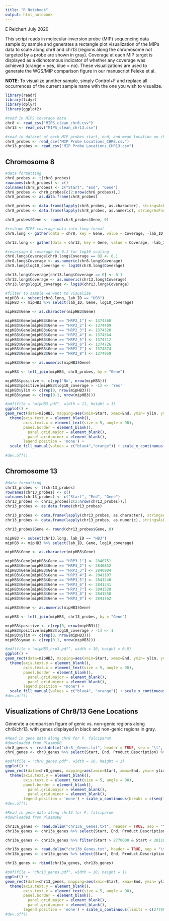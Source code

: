 ```yaml
---
title: "R Notebook"
output: html_notebook
---
```


E Reichert
July 2020

This script reads in molecular-inversion probe (MIP) sequencing data sample by sample and generates a rectangle plot visualization of the MIPs data to scale along chr8 and chr13 (regions along the chromosome not targeted by a probe are shown in gray). Coverage at each MIP target is displayed as a dichotomous indicator of whether any coverage was achieved (orange = yes, blue = no). These visualizations are used to generate the WGS/MIP comparison figure in our manuscript Feleke et al.

**NOTE**: To visualize another sample, simply Control+F and replace all occurrences of the current sample name with the one you wish to visualize.

```r
library(readr)
library(tidyr)
library(dplyr)
library(ggplot2)

#read in MIPS coverage data
chr8 <- read_csv("MIPS_clean_chr8.csv")
chr13 <- read_csv("MIPS_clean_chr13.csv")

#read in dataset of each MIP probes start, end, and mean location on chr8
chr8_probes <- read_csv("MIP Probe Locations_CHR8.csv")
chr13_probes <- read_csv("MIP Probe Locations_CHR13.csv")
```

## Chromosome 8 ##

```r
#data formatting
chr8_probes <- t(chr8_probes)
rownames(chr8_probes) <- c()
colnames(chr8_probes) <- c("Start", "End", "Gene")
chr8_probes <- chr8_probes[c(2:nrow(chr8_probes)),]
chr8_probes <- as.data.frame(chr8_probes)

chr8_probes <- data.frame(lapply(chr8_probes, as.character), stringsAsFactors=FALSE)
chr8_probes <- data.frame(lapply(chr8_probes, as.numeric), stringsAsFactors=FALSE)

chr8_probes$Gene <- round(chr8_probes$Gene, 0)
```

```r
#reshape MIPS coverage data into long format
chr8.long <- gather(data = chr8, key = Gene, value = Coverage, -lab_ID, -participant_ID, -Reg, factor_key = T)

chr13.long <- gather(data = chr13, key = Gene, value = Coverage, -lab_ID, -participant_ID, -Reg, factor_key = T)

#resassign 0 coverage to 0.1 for log10 scaling
chr8.long$Coverage[chr8.long$Coverage == 0] <- 0.1
chr8.long$Coverage <- as.numeric(chr8.long$Coverage)
chr8.long$log10_coverage <- log10(chr8.long$Coverage)

chr13.long$Coverage[chr13.long$Coverage == 0] <- 0.1
chr13.long$Coverage <- as.numeric(chr13.long$Coverage)
chr13.long$log10_coverage <- log10(chr13.long$Coverage)
```


```r
#filter to sample we want to visualize
mipHB3 <- subset(chr8.long, lab_ID == "HB3")
mipHB3 <- mipHB3 %>% select(lab_ID, Gene, log10_coverage)

mipHB3$Gene <- as.character(mipHB3$Gene)

mipHB3$Gene[mipHB3$Gene == "HRP2_1"] <- 1374360
mipHB3$Gene[mipHB3$Gene == "HRP2_2"] <- 1374409
mipHB3$Gene[mipHB3$Gene == "HRP2_3"] <- 1374528
mipHB3$Gene[mipHB3$Gene == "HRP2_4"] <- 1374564
mipHB3$Gene[mipHB3$Gene == "HRP2_5"] <- 1374712
mipHB3$Gene[mipHB3$Gene == "HRP2_6"] <- 1374726
mipHB3$Gene[mipHB3$Gene == "HRP2_7"] <- 1374874
mipHB3$Gene[mipHB3$Gene == "HRP2_8"] <- 1374959

mipHB3$Gene <- as.numeric(mipHB3$Gene)

mipHB3 <- left_join(mipHB3, chr8_probes, by = "Gene")

mipHB3$positive <- c(rep('No', nrow(mipHB3)))
mipHB3$positive[mipHB3$log10_coverage > -1] <- 'Yes'
mipHB3$ylim <- c(rep(0, nrow(mipHB3)))
mipHB3$ymax <- c(rep(0.1, nrow(mipHB3)))
```

```r
#pdf(file = "mipHB3.pdf", width = 11, height = 1)
ggplot() + 
geom_rect(data=mipHB3, mapping=aes(xmin=Start, xmax=End, ymin= ylim, ymax=ymax, fill=positive)) + ylab('') + xlab('Chromosome 8 Position') +
  theme(axis.text.y = element_blank(),
        axis.text.x = element_text(size = 5, angle = 90),
        panel.border = element_blank(),
          panel.grid.major = element_blank(),
          panel.grid.minor = element_blank(), 
        legend.position = 'none') + 
  scale_fill_manual(values = c("blue4","orange")) + scale_x_continuous(limits = c(1326000, 1420600), breaks = c(seq(1345000, 1402000, 2000))) + labs(fill = "MIP Positive")
 
#dev.off()
```

## Chromosome 13 ##

```r
#data formatting
chr13_probes <- t(chr13_probes)
rownames(chr13_probes) <- c()
colnames(chr13_probes) <- c("Start", "End", "Gene")
chr13_probes <- chr13_probes[c(2:nrow(chr13_probes)),]
chr13_probes <- as.data.frame(chr13_probes)

chr13_probes <- data.frame(lapply(chr13_probes, as.character), stringsAsFactors=FALSE)
chr13_probes <- data.frame(lapply(chr13_probes, as.numeric), stringsAsFactors=FALSE)

chr13_probes$Gene <- round(chr13_probes$Gene, 0)
```

```r
mipHB3 <- subset(chr13.long, lab_ID == "HB3")
mipHB3 <- mipHB3 %>% select(lab_ID, Gene, log10_coverage)

mipHB3$Gene <- as.character(mipHB3$Gene)

mipHB3$Gene[mipHB3$Gene == "HRP3_1"] <- 2840751
mipHB3$Gene[mipHB3$Gene == "HRP3_2"] <- 2840852
mipHB3$Gene[mipHB3$Gene == "HRP3_3"] <- 2840904
mipHB3$Gene[mipHB3$Gene == "HRP3_4"] <- 2841107
mipHB3$Gene[mipHB3$Gene == "HRP3_5"] <- 2841240
mipHB3$Gene[mipHB3$Gene == "HRP3_6"] <- 2841341
mipHB3$Gene[mipHB3$Gene == "HRP3_7"] <- 2841528
mipHB3$Gene[mipHB3$Gene == "HRP3_8"] <- 2841558
mipHB3$Gene[mipHB3$Gene == "HRP3_9"] <- 2841762

mipHB3$Gene <- as.numeric(mipHB3$Gene)

mipHB3 <- left_join(mipHB3, chr13_probes, by = "Gene")

mipHB3$positive <- c(rep(0, nrow(mipHB3)))
mipHB3$positive[mipHB3$log10_coverage > -1] <- 1
mipHB3$ylim <- c(rep(0, nrow(mipHB3)))
mipHB3$ymax <- c(rep(0.1, nrow(mipHB3)))
```

```r
#pdf(file = "mipHB3_hrp3.pdf", width = 10, height = 0.8)
ggplot() + 
geom_rect(data=mipHB3, mapping=aes(xmin=Start, xmax=End, ymin= ylim, ymax=ymax, fill=factor(positive))) + ylab('') + 
  theme(axis.text.y = element_blank(),
        axis.text.x = element_text(size = 5, angle = 90),
        panel.border = element_blank(),
          panel.grid.major = element_blank(),
          panel.grid.minor = element_blank(),
        legend.position = "none") + 
  scale_fill_manual(values = c("blue4", "orange")) + scale_x_continuous(limits = c(2776000, 2890000), breaks = c(seq(2774000, 2900000, 2000))) + labs(fill = "MIP Positive")
#dev.off()
```

## Visualizations of Chr8/13 Gene Locations ##

Generate a comparison figure of genic vs. non-genic regions along chr8/chr13, with genes displayed in black and non-genic regions in gray.

```r
#Read in gene data along chr8 for P. falciparum
#downloaded from PlasmoDB
chr8_genes <- read.delim("chr8__Genes.txt", header = TRUE, sep = "\t", dec = ".")
chr8_genes <- chr8_genes %>% select(Start, End, Product.Description) %>% mutate(ylim = c(rep(0, nrow(.)))) %>% mutate(ymax = c(rep(0.1, nrow(.))))

#pdf(file = "chr8_genes.pdf", width = 10, height = 1)
ggplot() + 
geom_rect(data=chr8_genes, mapping=aes(xmin=Start, xmax=End, ymin= ylim, ymax=ymax), fill = 'black') + ylab('') + xlab('Chromosome 8 Position') +
  theme(axis.text.y = element_blank(),
        axis.text.x = element_text(size = 5, angle = 90),
        panel.border = element_blank(),
          panel.grid.major = element_blank(),
          panel.grid.minor = element_blank(), 
        legend.position = 'none') + scale_x_continuous(breaks = c(seq(1325000, 1424000, 2000)))
#dev.off()
```

```r
#Read in gene data along chr13 for P. falciparum
#downloaded from PlasmoDB

chr13a_genes <- read.delim("chr13a__Genes.txt", header = TRUE, sep = "\t", dec = ".")
chr13a_genes <- chr13a_genes %>% select(Start, End, Product.Description) %>% mutate(ylim = c(rep(0, nrow(.)))) %>% mutate(ymax = c(rep(0.1, nrow(.))))

chr13a_genes <- chr13a_genes %>% filter(Start > 2770000 & Start < 2811076)

chr13b_genes <- read.delim("chr13b_Genes.txt", header = TRUE, sep = "\t", dec = ".")
chr13b_genes <- chr13b_genes %>% select(Start, End, Product.Description) %>% mutate(ylim = c(rep(0, nrow(.)))) %>% mutate(ymax = c(rep(0.1, nrow(.))))

chr13_genes <- rbind(chr13a_genes, chr13b_genes)

#pdf(file = "chr13_genes.pdf", width = 10, height = 1)
ggplot() + 
geom_rect(data=chr13_genes, mapping=aes(xmin=Start, xmax=End, ymin= ylim, ymax=ymax), fill = 'black') + ylab('') + xlab('Chromosome 13 Position') +
  theme(axis.text.y = element_blank(),
        axis.text.x = element_text(size = 5, angle = 90),
        panel.border = element_blank(),
          panel.grid.major = element_blank(),
          panel.grid.minor = element_blank(), 
        legend.position = 'none') + scale_x_continuous(limits = c(2770000, 2893000), breaks = c(seq(2770000, 2890000, 2000)))
#dev.off()
```

